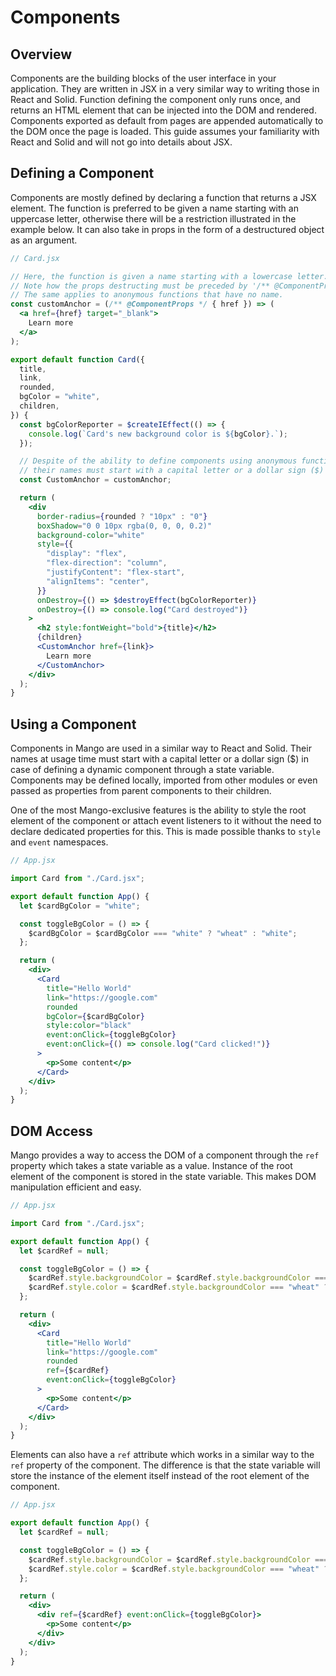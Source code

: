 # Components

## Overview

Components are the building blocks of the user interface in your application. They are written in JSX in a very similar way to writing those in React and Solid. Function defining the component only runs once, and returns an HTML element that can be injected into the DOM and rendered. Components exported as default from pages are appended automatically to the DOM once the page is loaded. This guide assumes your familiarity with React and Solid and will not go into details about JSX.

## Defining a Component

Components are mostly defined by declaring a function that returns a JSX element. The function is preferred to be given a name starting with an uppercase letter, otherwise there will be a restriction illustrated in the example below. It can also take in props in the form of a destructured object as an argument.

```jsx
// Card.jsx

// Here, the function is given a name starting with a lowercase letter.
// Note how the props destructing must be preceded by '/** @ComponentProps */'.
// The same applies to anonymous functions that have no name.
const customAnchor = (/** @ComponentProps */ { href }) => (
  <a href={href} target="_blank">
    Learn more
  </a>
);

export default function Card({
  title,
  link,
  rounded,
  bgColor = "white",
  children,
}) {
  const bgColorReporter = $createIEffect(() => {
    console.log(`Card's new background color is ${bgColor}.`);
  });

  // Despite of the ability to define components using anonymous functions,
  // their names must start with a capital letter or a dollar sign ($) at usage time.
  const CustomAnchor = customAnchor;

  return (
    <div
      border-radius={rounded ? "10px" : "0"}
      boxShadow="0 0 10px rgba(0, 0, 0, 0.2)"
      background-color="white"
      style={{
        "display": "flex",
        "flex-direction": "column",
        "justifyContent": "flex-start",
        "alignItems": "center",
      }}
      onDestroy={() => $destroyEffect(bgColorReporter)}
      onDestroy={() => console.log("Card destroyed")}
    >
      <h2 style:fontWeight="bold">{title}</h2>
      {children}
      <CustomAnchor href={link}>
        Learn more
      </CustomAnchor>
    </div>
  );
}
```

## Using a Component

Components in Mango are used in a similar way to React and Solid. Their names at usage time must start with a capital letter or a dollar sign ($) in case of defining a dynamic component through a state variable. Components may be defined locally, imported from other modules or even passed as properties from parent components to their children.

One of the most Mango-exclusive features is the ability to style the root element of the component or attach event listeners to it without the need to declare dedicated properties for this. This is made possible thanks to `style` and `event` namespaces.

```jsx
// App.jsx

import Card from "./Card.jsx";

export default function App() {
  let $cardBgColor = "white";

  const toggleBgColor = () => {
    $cardBgColor = $cardBgColor === "white" ? "wheat" : "white";
  };

  return (
    <div>
      <Card
        title="Hello World"
        link="https://google.com"
        rounded
        bgColor={$cardBgColor}
        style:color="black"
        event:onClick={toggleBgColor}
        event:onClick={() => console.log("Card clicked!")}
      >
        <p>Some content</p>
      </Card>
    </div>
  );
}
```

## DOM Access

Mango provides a way to access the DOM of a component through the `ref` property which takes a state variable as a value. Instance of the root element of the component is stored in the state variable. This makes DOM manipulation efficient and easy.

```jsx
// App.jsx

import Card from "./Card.jsx";

export default function App() {
  let $cardRef = null;

  const toggleBgColor = () => {
    $cardRef.style.backgroundColor = $cardRef.style.backgroundColor === "white" ? "wheat" : "white";
    $cardRef.style.color = $cardRef.style.backgroundColor === "wheat" ? "brown" : "black";
  };

  return (
    <div>
      <Card
        title="Hello World"
        link="https://google.com"
        rounded
        ref={$cardRef}
        event:onClick={toggleBgColor}
      >
        <p>Some content</p>
      </Card>
    </div>
  );
}
```

Elements can also have a `ref` attribute which works in a similar way to the `ref` property of the component. The difference is that the state variable will store the instance of the element itself instead of the root element of the component.

```jsx
// App.jsx

export default function App() {
  let $cardRef = null;

  const toggleBgColor = () => {
    $cardRef.style.backgroundColor = $cardRef.style.backgroundColor === "white" ? "wheat" : "white";
    $cardRef.style.color = $cardRef.style.backgroundColor === "wheat" ? "brown" : "black";
  };

  return (
    <div>
      <div ref={$cardRef} event:onClick={toggleBgColor}>
        <p>Some content</p>
      </div>
    </div>
  );
}
```
